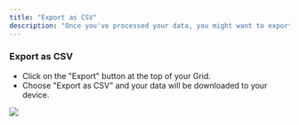```yaml
---
title: "Export as CSV"
description: "Once you've processed your data, you might want to export it for further analysis or sharing."
---
```



### Export as CSV

- Click on the "Export" button at the top of your Grid.
- Choose "Export as CSV" and your data will be downloaded to your device.
<Frame>
<img src="/images/export-as-csv.avif"/>
</Frame>